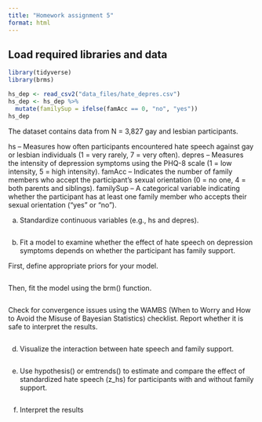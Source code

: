```yaml
---
title: "Homework assignment 5"
format: html
---
```


## Load required libraries and data

```r
library(tidyverse)
library(brms)
```

```r
hs_dep <- read_csv2("data_files/hate_depres.csv")
hs_dep <- hs_dep %>% 
  mutate(familySup = ifelse(famAcc == 0, "no", "yes"))
hs_dep
```

The dataset contains data from N = 3,827 gay and lesbian participants.

hs – Measures how often participants encountered hate speech against gay or lesbian individuals (1 = very rarely, 7 = very often).
depres – Measures the intensity of depression symptoms using the PHQ-8 scale (1 = low intensity, 5 = high intensity).
famAcc – Indicates the number of family members who accept the participant’s sexual orientation (0 = no one, 4 = both parents and siblings).
familySup – A categorical variable indicating whether the participant has at least one family member who accepts their sexual orientation ("yes" or "no").

<!-- -->

a)  Standardize continuous variables (e.g., hs and depres).

```r

```


b)  Fit a model to examine whether the effect of hate speech on depression symptoms depends on whether the participant has family support.

First, define appropriate priors for your model.

```r

```

Then, fit the model using the brm() function.

```r

```

Check for convergence issues using the WAMBS (When to Worry and How to Avoid the Misuse of Bayesian Statistics) checklist. Report whether it is safe to interpret the results.

```r

```


d)  Visualize the interaction between hate speech and family support.

```r

```


e)  Use hypothesis() or emtrends() to estimate and compare the effect of standardized hate speech (z_hs) for participants with and without family support.

```r

```

f)  Interpret the results
